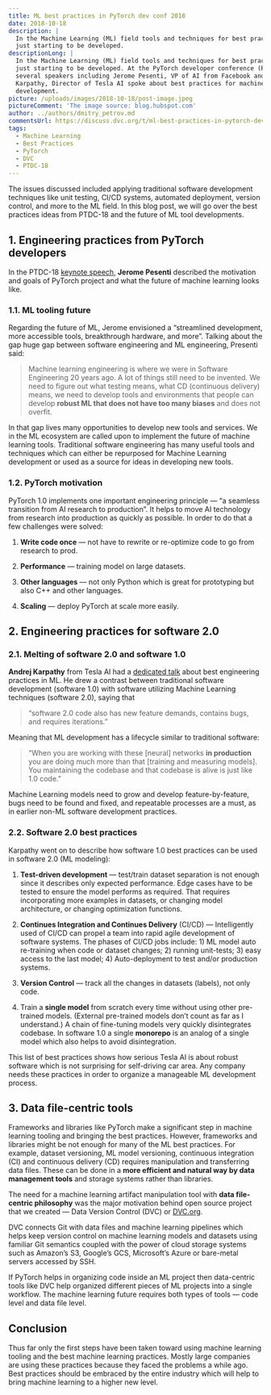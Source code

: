 ```yaml
---
title: ML best practices in PyTorch dev conf 2018
date: 2018-10-18
description: |
  In the Machine Learning (ML) field tools and techniques for best practices are
  just starting to be developed.
descriptionLong: |
  In the Machine Learning (ML) field tools and techniques for best practices are
  just starting to be developed. At the PyTorch developer conference (PTDC-18),
  several speakers including Jerome Pesenti, VP of AI from Facebook and Andrej
  Karpathy, Director of Tesla AI spoke about best practices for machine learning
  development.
picture: /uploads/images/2018-10-18/post-image.jpeg
pictureComment: 'The image source: blog.hubspot.com'
author: ../authors/dmitry_petrov.md
commentsUrl: https://discuss.dvc.org/t/ml-best-practices-in-pytorch-dev-conf-2018/294
tags:
  - Machine Learning
  - Best Practices
  - PyTorch
  - DVC
  - PTDC-18
---
```


The issues discussed included applying traditional software development
techniques like unit testing, CI/CD systems, automated deployment, version
control, and more to the ML field. In this blog post, we will go over the best
practices ideas from PTDC-18 and the future of ML tool developments.

## 1. Engineering practices from PyTorch developers

In the PTDC-18
[keynote speech](https://www.facebook.com/pytorch/videos/482401942168584/),
**Jerome Pesenti** described the motivation and goals of PyTorch project and
what the future of machine learning looks like.

### 1.1. ML tooling future

Regarding the future of ML, Jerome envisioned a “streamlined development, more
accessible tools, breakthrough hardware, and more”. Talking about the gap huge
gap between software engineering and ML engineering, Presenti said:

> Machine learning engineering is where we were in Software Engineering 20 years
> ago. A lot of things still need to be invented. We need to figure out what
> testing means, what CD (continuous delivery) means, we need to develop tools
> and environments that people can develop **robust ML that does not have too
> many biases** and does not overfit.

In that gap lives many opportunities to develop new tools and services. We in
the ML ecosystem are called upon to implement the future of machine learning
tools. Traditional software engineering has many useful tools and techniques
which can either be repurposed for Machine Learning development or used as a
source for ideas in developing new tools.

### 1.2. PyTorch motivation

PyTorch 1.0 implements one important engineering principle — “a seamless
transition from AI research to production”. It helps to move AI technology from
research into production as quickly as possible. In order to do that a few
challenges were solved:

1. **Write code once** — not have to rewrite or re-optimize code to go from
   research to prod.

1. **Performance** — training model on large datasets.

1. **Other languages** — not only Python which is great for prototyping but also
   C++ and other languages.

1. **Scaling** — deploy PyTorch at scale more easily.

## 2. Engineering practices for software 2.0

### 2.1. Melting of software 2.0 and software 1.0

**Andrej Karpathy** from Tesla AI had a
[dedicated talk](https://www.facebook.com/pytorch/videos/169366590639145/) about
best engineering practices in ML. He drew a contrast between traditional
software development (software 1.0) with software utilizing Machine Learning
techniques (software 2.0), saying that

> “software 2.0 code also has new feature demands, contains bugs, and requires
> iterations.”

Meaning that ML development has a lifecycle similar to traditional software:

> “When you are working with these [neural] networks **in production** you are
> doing much more than that [training and measuring models]. You maintaining the
> codebase and that codebase is alive is just like 1.0 code.”

Machine Learning models need to grow and develop feature-by-feature, bugs need
to be found and fixed, and repeatable processes are a must, as in earlier non-ML
software development practices.

### 2.2. Software 2.0 best practices

Karpathy went on to describe how software 1.0 best practices can be used in
software 2.0 (ML modeling):

1. **Test-driven development** — test/train dataset separation is not enough
   since it describes only expected performance. Edge cases have to be tested to
   ensure the model performs as required. That requires incorporating more
   examples in datasets, or changing model architecture, or changing
   optimization functions.

1. **Continues Integration and Continues Delivery** (CI/CD) — Intelligently used
   of CI/CD can propel a team into rapid agile development of software systems.
   The phases of CI/CD jobs include: 1) ML model auto re-training when code or
   dataset changes; 2) running unit-tests; 3) easy access to the last model; 4)
   Auto-deployment to test and/or production systems.

1. **Version Control** — track all the changes in datasets (labels), not only
   code.

1. Train a **single model** from scratch every time without using other
   pre-trained models. (External pre-trained models don’t count as far as I
   understand.) A chain of fine-tuning models very quickly disintegrates
   codebase. In software 1.0 a single **monorepo** is an analog of a single
   model which also helps to avoid disintegration.

This list of best practices shows how serious Tesla AI is about robust software
which is not surprising for self-driving car area. Any company needs these
practices in order to organize a manageable ML development process.

## 3. Data file-centric tools

Frameworks and libraries like PyTorch make a significant step in machine
learning tooling and bringing the best practices. However, frameworks and
libraries might be not enough for many of the ML best practices. For example,
dataset versioning, ML model versioning, continuous integration (CI) and
continuous delivery (CD) requires manipulation and transferring data files.
These can be done in a **more efficient and natural way by data management
tools** and storage systems rather than libraries.

The need for a machine learning artifact manipulation tool with **data
file-centric philosophy** was the major motivation behind open source project
that we created — Data Version Control (DVC) or [DVC.org](http://dvc.org).

DVC connects Git with data files and machine learning pipelines which helps keep
version control on machine learning models and datasets using familiar Git
semantics coupled with the power of cloud storage systems such as Amazon’s S3,
Google’s GCS, Microsoft’s Azure or bare-metal servers accessed by SSH.

If PyTorch helps in organizing code inside an ML project then data-centric tools
like DVC help organized different pieces of ML projects into a single workflow.
The machine learning future requires both types of tools — code level and data
file level.

## Conclusion

Thus far only the first steps have been taken toward using machine learning
tooling and the best machine learning practices. Mostly large companies are
using these practices because they faced the problems a while ago. Best
practices should be embraced by the entire industry which will help to bring
machine learning to a higher new level.
